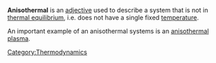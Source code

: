 {{Orphan|date=August 2007}}
'''Anisothermal''' is an [[adjective]] used to describe a system that is not in [[thermal equilibrium]], i.e. does not have a single fixed [[temperature]]. 

An important example of an anisothermal systems is an [[anisothermal plasma]].

[[Category:Thermodynamics]]

{{thermodynamics-stub}}